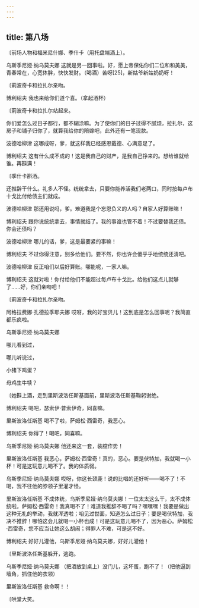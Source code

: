```yaml
---
---
---
```

title: 第八场
---




〔前场人物和福米尼什娜、季什卡（用托盘端酒上）。





乌斯季尼娅·纳乌莫夫娜 这就是另一回事啦。好，愿上帝保佑你们二位和和美美，青春常在，心宽体胖，快快发财。（喝酒）苦呀[25]，新姑爷新姑奶奶呀！

〔莉波奇卡和拉扎尔亲吻。

博利绍夫 我也来给你们道个喜。（拿起酒杯）

〔莉波奇卡和拉扎尔站起来。

你们爱怎么过日子都行，都不糊涂嘛。为了使你们的日子过得不腻烦，拉扎尔，这房子和铺子归你了，就算我给你的陪嫁吧，此外还有一笔现款。

波德哈柳津 这哪成呀，爹，就这样我已经感恩戴德、心满意足了。

博利绍夫 这有什么成不成的！这是我自己的财产，是我自己挣来的。想给谁就给谁。再斟满！

〔季什卡斟酒。

还推辞干什么。礼多人不怪。统统拿去，只要你能养活我们老两口，同时按每卢布十戈比付给债主们就成。

波德哈柳津 那还用说吗，爹。难道我是个忘恩负义的人吗？自家人好算账嘛！

博利绍夫 跟你说统统拿去，事情就结了。我的事谁也管不着！不过要替我还债。你会还债吗？

波德哈柳津 哪儿的话，爹，这是最要紧的事嘛！

博利绍夫 不过你得注意，别多给他们。要不然，你也许会傻乎乎地统统还清吧。

波德哈柳津 反正咱们以后好算账。哪能呢，一家人嘛。

博利绍夫 这就对啦！你付给他们不能超过每卢布十戈比。给他们这点儿就够了……好，你们亲吻吧！

〔莉波奇卡和拉扎尔亲吻。

阿格拉费娜·孔德拉季耶夫娜 哎呀，我的好宝贝儿！这到底是怎么回事呢？我简直都乐疯啦。

乌斯季尼娅·纳乌莫夫娜





哪儿看到过，

哪儿听说过，

小猪下鸡蛋？

母鸡生牛犊？





〔她斟上酒，走到里斯波洛任斯基面前，里斯波洛任斯基鞠躬谢绝。

博利绍夫 喝吧，瑟索伊·普索伊奇，同喜嘛。

里斯波洛任斯基 喝不了啦，萨姆松·西雷奇，我恶心。

博利绍夫 你得了！喝吧，同喜嘛。

乌斯季尼娅·纳乌莫夫娜 他还来这一套，装腔作势！

里斯波洛任斯基 我恶心，萨姆松·西雷奇！真的，恶心。要是伏特加，我就喝一小杯！可是这玩意儿喝不了。我的体质弱。

乌斯季尼娅·纳乌莫夫娜 哎呀，你这长颈鹿！说的比唱的还好听——喝不了！不喝，我不往他的脖领子里灌才怪。

里斯波洛任斯基 不成体统，乌斯季尼娅·纳乌莫夫娜！一位太太这么干，太不成体统啦。萨姆松·西雷奇！我真喝不了！难道我推辞不喝了吗？嘿嘿嘿！我要是做出这种无礼的举动，我就浑透啦；咱见过世面，知道怎么过日子；要是喝伏特加，我决不推辞！哪怕这会儿就喝一小杯也成！可是这玩意儿喝不了，因为恶心。萨姆松·西雷奇，您不应当让她这么胡闹；得罪人不难，可是这不好。

博利绍夫 好好儿灌他，乌斯季尼娅·纳乌莫夫娜，好好儿灌他！

〔里斯波洛任斯基躲开，逃跑。

乌斯季尼娅·纳乌莫夫娜 （把酒放到桌上）没门儿，这坏蛋，跑不了！（把他逼到墙角，抓住他的衣领）

里斯波洛任斯基 救命啊！！

〔哄堂大笑。